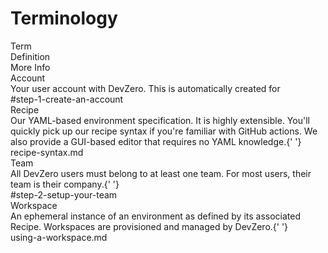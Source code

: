 <h1>Terminology</h1>
<p>
  <div>
    <div>
      <div>
        <div>Term</div>
        <div>Definition</div>
        <div>More Info</div>
      </div>
    </div>
    <div>
      <div>
        <div>
          <div>Account</div>
        </div>
        <div>Your user account with DevZero. This is automatically created for </div>
        <div>
          <div>#step-1-create-an-account</div>
        </div>
      </div>
      <div>
        <div>
          <div>Recipe</div>
        </div>
        <div>
          Our YAML-based environment specification. It is highly extensible. You'll quickly pick up
          our recipe syntax if you're familiar with GitHub actions. We also provide a GUI-based
          editor that requires no YAML knowledge.{' '}
        </div>
        <div>
          <div>recipe-syntax.md</div>
        </div>
      </div>
      <div>
        <div>
          <div>Team</div>
        </div>
        <div>
          All DevZero users must belong to at least one team. For most users, their team is their
          company.{' '}
        </div>
        <div>
          <div>#step-2-setup-your-team</div>
        </div>
      </div>
      <div>
        <div>
          <div>Workspace</div>
        </div>
        <div>
          An ephemeral instance of an environment as defined by its associated Recipe. Workspaces
          are provisioned and managed by DevZero.{' '}
        </div>
        <div>
          <div>using-a-workspace.md</div>
        </div>
      </div>
    </div>
  </div>
</p>
